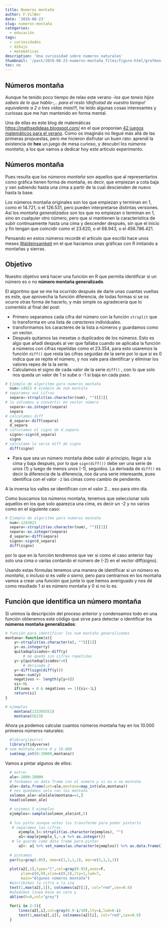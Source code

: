```yaml
---
title: Numeros montaña
author: F.VilBer
date: '2019-08-23'
slug: numeros-montaña
categories:
  - educación
tags:
  - curiosidades
  - dibujo
  - matemáticas
description: 'Una curiosidad sobre numeros naturales'
thumbnail: '/post/2019-08-23-numeros-montaña_files/figure-html/grafmon-1.png'
toc: no
---
```


## Números montaña

Aunque he tenido poco tiempo de relax este verano *-los que teneis hijos sabeis de lo que hablo-,.. para el resto !disfrutad de vuestro tiempo! equivalente a 2 o tres vidas mías!!!,* he leído algunas cosas interesantes y curiosas que me han mantenido en forma mental.

Una de ellas es este blog de matemáticas <https://mathsedideas.blogspot.com/> en el que proponían [42 juegos matemáticos para el verano](https://mathsedideas.blogspot.com/2019/07/42-mathsy-things-to-do-this-summer.html?spref=tw). Como os imagináis no llegué más allá de las primeras propuestas, pero me hicieron disfrutar un buen rato: aprendí la existencia de **hex** un juego de mesa curioso, y descubrí los *números montaña*, a los que vamos a dedicar hoy este artículo experimento.

## Números montaña

Pues resulta que los *números montaña* son aquellos que al representarlos como gráfica tienen forma de montaña, es decir, que empiezan a cota baja y van subiendo hasta una cima a partir de la cual descienden de nuevo hasta la base. 

Los números montaña originales son los que empiezan y terminan en 1, como el 14.721, o el 126.531, pero pueden interpretarse distintas versiones. Así los *montaña generalizados* son los que no empiezan o terminan en 1, sino en cualquier otro número, pero que sí mantienen la característica de subir continuamente hasta una cima y descender después, sin que el inicio y fin tengan que coincidir como el 23.620, o el 68.943, o el 456.786.421.

Pensando en estos números recordé el artículo que escribí hace unos meses [Waldeinsamkeit](../waldeinsamkeit) en el que hacíamos unas gráficas con R imitando a montañas y sierras.

## Objetivo
Nuestro objetivo será hacer una función en R que permita identificar si un número es o no **número montaña generalizado**.

El algoritmo que se me ha ocurrido después de darle unas cuantas vueltas es este, que aprovecha la función diferencia, de todas formas si se os ocurre otras forma de hacerlo, y más simple os agradecería que lo comentéis al final del post:

  - Primero separamos cada cifra del número con la función `strsplit` que lo transforma en una lista de *caracteres* individuales.
  - transformamos los caracteres de la lista a números y guardamos como un vector. 
  - Después quitamos las mesetas o duplicados de los números. Esto es algo que añadí después al ver que fallaba cuando se aplicaba la función a números con cifras repetidas como el 23.354, para esto usaremos la función `diff()` que resta las cifras seguidas de la serie por lo que si es 0 indica que se repite el número, y nos vale para identificar y eliminar los valores repes de la la serie.
  - Calculamos el signo de cada valor de la serie `diff()` , con lo que solo nos queda un valor de 1 si sube o -1 si baja en cada paso.

```r
# Ejemplo de algoritmo para numeros montaña
  num<-14821 # ejemplo de num montala
# separamos sus cifras
  separa<-strsplit(as.character(num), "")[[1]]
# lo volvemos a convertir en vector número 
  separa<-as.integer(separa)
  separa
# calculamos diff
  d_separa<-diff(separa)
  d_separa
# calculamos el signo de d_separa
  signo<-sign(d_separa)
  signo
# calculamo la serie diff de signo
  diff(signo)

```

  - Para que sea un número montaña debe subir al principio, llegar a la cima y baja después, por lo que `sign(diff())` debe ser una serie de unos (1) y luego de menos unos (-1), seguidos. La derivada de `diff()` es decir la diferencia de la diferencia, nos da una serie interesante, pues identifica con el valor `-2` las cimas como cambio de pendiente.

A la inversa los valles se identifican con el valor 2... eso para otro día.

Como buscamos los números montaña, tenemos que seleccionar solo aquellos en los que solo aparezca una cima, es decir un -2 y no varios como en el siguiente caso:

```r
# Ejemplo de algoritmo para numeros montaña
  num<-1243821
  separa<-strsplit(as.character(num), "")[[1]]
  separa<-as.integer(separa)
  d_separa<-diff(separa)
  signo<-sign(d_separa)
  diff(signo)
```
por lo que en la función tendremos que ver si como el caso anterior hay solo una cima o varias contando el número de (-2) en el vector diff(signo).

Usando estas fórmulas tenemos una manera de identificar si un número es *montaña*, o incluso si es *valle* o *sierra*, pero para centrarnos en los montaña vamos a crear una función que junte lo que hemos averiguado y nos dé como resultado 1 si es número montaña y 0 si no lo es.

## Función que identifica un número montaña

Si unimos la descripción del proceso anterior y condensamos todo en una función obtenemos este código que sirve para detectar o identificar los **números montaña generalizados**: 

```r
# función para identificar los num montaña generalizados
montana<-function(x){
    y<-strsplit(as.character(x), "")[[1]]
    y<-as.integer(y)
    quitaduplicados<-diff(y)
        # me quedo sin cifras repetidas
    y<-y[quitaduplicados!=0]
        # derivada 2
    y<-diff(sign(diff(y)))
    suma<-sum(y)
    negativos <- length(y[y<0])
    si<-0L
    if(suma < 0 & negativos == 1){si<-1L}
    return(si)
}

# ejemplos
    montana(133395551)
    montana(5623)
```

Ahora ya podemos calcular cuantos números montaña hay en los 10.000 primeros números naturales:

```r
  #library(purrr)
  library(tidyverse)
# num montaña entre 0 y 10.000
  sum(map_int(0:10000,montana))
```

Vamos a pintar algunos de ellos:

```r

  # entre:
  ale<-1000:10000
  # formamos un data frame con el numero y si es o no montaña
  ale<-data.frame(int=ale,montana=map_int(ale,montana))
  # nos quedamos solo con los montaña
  solomon_ale<-ale[ale$montana==1,]
  head(solomon_ale)

  # cojemos 5 ejemplos
  ejemplos<-sample(solomon_ale$int,5)
  
  # los pinto aunque antes los transformo para poder pintarlo
   # separamos las cifras
      ejemplo_l<-strsplit(as.character(ejemplos), "")
      a1<-map(ejemplo_l,~.x %>% as.integer())
   # lo guardo como data frame para pintar
      a2<- a1 %>% set_names(as.character(ejemplos)) %>% as.data.frame()     
  
  # pintamos
  par(bg=gray(.05), oma=c(1,1,1,1), mar=c(1,1,1,1))
  
  plot(a2[,1],type="l",col=gray(0.95),axes=F,
       ylim=c(0,9),xlim=c(0,5),lty=1,lwd=7,
       main="Algunos números montaña")
  #escribimos la cifra a la izq
  text(1,max(a2[,1]), colnames(a2)[1], col="red",cex=0.6)
  #añadimos linea base en cero y
  abline(h=0,col="grey")
  
  for(i in 2:5){
      lines(a2[,i],col=gray(0.9-i/10),lty=i,lwd=6-i)
      text(1,max(a2[,i]), colnames(a2)[i], col="red",cex=0.6)
  }

```



